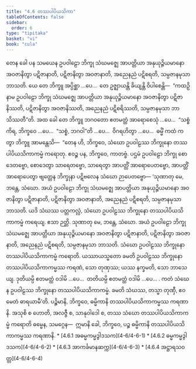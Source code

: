 ```yaml
---
title: "4.6 တဿပါပိယသိကာ"
tableOfContents: false
sidebar:
  order: 6
type: "tipitaka"
basket: "vi"
book: "cula"
---
```



<DynamicBreadcrumb />

<Division number="205" book="cula">

<Paragraph number="855" book="cula">
တေန ခေါ ပန သမယေန ဥပဝါဠော ဘိက္ခု သံဃမဇ္ဈေ အာပတ္တိယာ အနုယုဉ္ဇိယမာနော အဝဇာနိတွာ ပဋိဇာနာတိ, ပဋိဇာနိတွာ အဝဇာနာတိ, အညေနညံ ပဋိစရတိ, သမ္ပဇာနမုသာ ဘာသတိ. ယေ တေ ဘိက္ခူ အပ္ပိစ္ဆာ …ပေ…  တေ ဥဇ္ဈာယန္တိ ခိယျန္တိ ဝိပါစေန္တိ—  “ကထဉှိ နာမ ဥပဝါဠော ဘိက္ခု သံဃမဇ္ဈေ အာပတ္တိယာ အနုယုဉ္ဇိယမာနော အဝဇာနိတွာ ပဋိဇာနိဿတိ, ပဋိဇာနိတွာ အဝဇာနိဿတိ, အညေနညံ ပဋိစရိဿတိ, သမ္ပဇာနမုသာ ဘာသိဿတီ”တိ. အထ ခေါ တေ ဘိက္ခူ ဘဂဝတော ဧတမတ္ထံ အာရောစေသုံ …ပေ…  “သစ္စံ ကိရ, ဘိက္ခဝေ …ပေ…  “သစ္စံ, ဘဂဝါ”တိ …ပေ…  ဝိဂရဟိတွာ …ပေ…  ဓမ္မိံ ကထံ ကတွာ ဘိက္ခူ အာမန္တေသိ—  “တေန ဟိ, ဘိက္ခဝေ, သံဃော ဥပဝါဠဿ ဘိက္ခုနော တဿပါပိယသိကာကမ္မံ ကရောတု. ဧဝဉ္စ ပန, ဘိက္ခဝေ, ကာတဗ္ဗံ. ပဌမံ ဥပဝါဠော ဘိက္ခု စောဒေတဗ္ဗော, စောဒေတွာ သာရေတဗ္ဗော, သာရေတွာ အာပတ္တိံ အာရောပေတဗ္ဗော, အာပတ္တိံ အာရောပေတွာ ဗျတ္တေန ဘိက္ခုနာ ပဋိဗလေန သံဃော ဉာပေတဗ္ဗော—


</Paragraph>

</Division>
<Division number="206" book="cula">

<Paragraph number="856" book="cula">
‘သုဏာတု မေ, ဘန္တေ, သံဃော. အယံ ဥပဝါဠော ဘိက္ခု သံဃမဇ္ဈေ အာပတ္တိယာ အနုယုဉ္ဇိယမာနော အဝဇာနိတွာ ပဋိဇာနာတိ, ပဋိဇာနိတွာ အဝဇာနာတိ, အညေနညံ ပဋိစရတိ, သမ္ပဇာနမုသာ ဘာသတိ. ယဒိ သံဃဿ ပတ္တကလ္လံ, သံဃော ဥပဝါဠဿ ဘိက္ခုနော တဿပါပိယသိကာကမ္မံ ကရေယျ. ဧသာ ဉတ္တိ.


</Paragraph>

<Paragraph number="857" book="cula">
သုဏာတု မေ, ဘန္တေ, သံဃော. အယံ ဥပဝါဠော ဘိက္ခု သံဃမဇ္ဈေ အာပတ္တိယာ အနုယုဉ္ဇိယမာနော အဝဇာနိတွာ ပဋိဇာနာတိ, ပဋိဇာနိတွာ အဝဇာနာတိ, အညေနညံ ပဋိစရတိ, သမ္ပဇာနမုသာ ဘာသတိ. သံဃော ဥပဝါဠဿ ဘိက္ခုနော တဿပါပိယသိကာကမ္မံ ကရောတိ. ယဿာယသ္မတော ခမတိ ဥပဝါဠဿ ဘိက္ခုနော တဿပါပိယသိကာကမ္မဿ ကရဏံ, သော တုဏှဿ; ယဿ နက္ခမတိ, သော ဘာသေယျ.


</Paragraph>

<Paragraph number="858" book="cula">
ဒုတိယမ္ပိ ဧတမတ္ထံ ဝဒါမိ …ပေ…  တတိယမ္ပိ ဧတမတ္ထံ ဝဒါမိ …ပေ… .


</Paragraph>

<Paragraph number="859" book="cula">
ကတံ သံဃေန ဥပဝါဠဿ ဘိက္ခုနော တဿပါပိယသိကာကမ္မံ. ခမတိ သံဃဿ, တသ္မာ တုဏှီ, ဧဝမေတံ ဓာရယာမီ’တိ.


</Paragraph>

</Division>
<Division number="207" book="cula">

<Paragraph number="860" book="cula">
ပဉ္စိမာနိ, ဘိက္ခဝေ, ဓမ္မိကာနိ တဿပါပိယသိကာကမ္မဿ ကရဏာနိ. အသုစိ စ ဟောတိ, အလဇ္ဇီ စ, သာနုဝါဒေါ စ, တဿ သံဃော တဿပါပိယသိကာကမ္မံ ကရောတိ ဓမ္မေန, သမဂ္ဂေန—  ဣမာနိ ခေါ, ဘိက္ခဝေ, ပဉ္စ ဓမ္မိကာနိ တဿပါပိယသိကာကမ္မဿ ကရဏာနိ.

</Paragraph>
</Division>

<TableOfContents book="cula" section="4.6">
* [4.6.1 အဓမ္မကမ္မဒွါဒသက](4-6/4-6-1)
* [4.6.2 ဓမ္မကမ္မဒွါဒသက](4-6/4-6-2)
* [4.6.3 အာကင်္ခမာနဆက္က](4-6/4-6-3)
* [4.6.4 အဋ္ဌာရသဝတ္တ](4-6/4-6-4)
</TableOfContents>